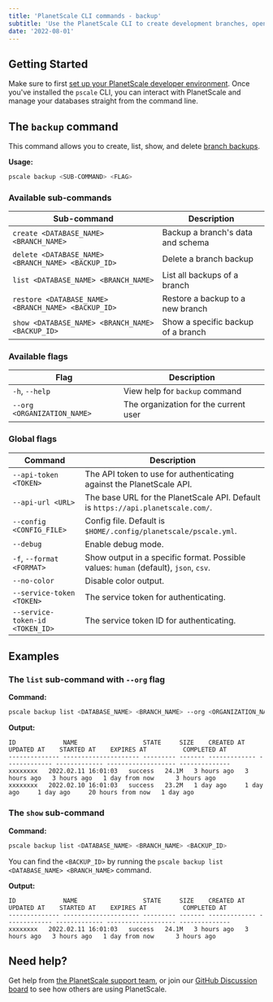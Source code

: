 ```yaml
---
title: 'PlanetScale CLI commands - backup'
subtitle: 'Use the PlanetScale CLI to create development branches, open deploy requests, and make non-blocking schema changes directly from your terminal.'
date: '2022-08-01'
---
```


## Getting Started

Make sure to first [set up your PlanetScale developer environment](/docs/concepts/planetscale-environment-setup). Once you've installed the `pscale` CLI, you can interact with PlanetScale and manage your databases straight from the command line.

## The `backup` command

This command allows you to create, list, show, and delete [branch backups](/docs/concepts/back-up-and-restore).

**Usage:**

```bash
pscale backup <SUB-COMMAND> <FLAG>
```

### Available sub-commands

| **Sub-command** | **Description**        |
| -------- | --------------------------------------- |
| `create <DATABASE_NAME> <BRANCH_NAME>` | Backup a branch's data and schema |
| `delete <DATABASE_NAME> <BRANCH_NAME> <BACKUP_ID>` | Delete a branch backup |
| `list <DATABASE_NAME> <BRANCH_NAME>`   | List all backups of a branch |
| `restore <DATABASE_NAME> <BRANCH_NAME> <BACKUP_ID>`| Restore a backup to a new branch |
| `show <DATABASE_NAME> <BRANCH_NAME> <BACKUP_ID>`   | Show a specific backup of a branch |

### Available flags

| **Flag** | **Description**        |
| -------- | --------------------------------------- |
| `-h`, `--help` | View help for `backup` command |
| `--org <ORGANIZATION_NAME>` | The organization for the current user |

### Global flags

| **Command** | **Description**        |
| -------- | --------------------------------------- |
| `--api-token <TOKEN>` | The API token to use for authenticating against the PlanetScale API. |
| `--api-url <URL>` | The base URL for the PlanetScale API. Default is `https://api.planetscale.com/`. |
| `--config <CONFIG_FILE>` | Config file. Default is `$HOME/.config/planetscale/pscale.yml`. |
| `--debug` | Enable debug mode. |
| `-f`, `--format <FORMAT>` | Show output in a specific format. Possible values: `human` (default), `json`, `csv`. |
| `--no-color` | Disable color output. |
| `--service-token <TOKEN>` | The service token for authenticating. |
| `--service-token-id <TOKEN_ID>` | The service token ID for authenticating. |

## Examples

### The `list` sub-command with `--org` flag

**Command:**

```bash
pscale backup list <DATABASE_NAME> <BRANCH_NAME> --org <ORGANIZATION_NAME>
```

**Output:**

```
ID             NAME                  STATE     SIZE    CREATED AT    UPDATED AT    STARTED AT    EXPIRES AT          COMPLETED AT
-------------- --------------------- --------- ------- ------------- ------------- ------------- ------------------- --------------
xxxxxxxx   2022.02.11 16:01:03   success   24.1M   3 hours ago   3 hours ago   3 hours ago   1 day from now      3 hours ago
xxxxxxxx   2022.02.10 16:01:03   success   23.2M   1 day ago     1 day ago     1 day ago     20 hours from now   1 day ago
```

### The `show` sub-command

**Command:**

```bash
pscale backup list <DATABASE_NAME> <BRANCH_NAME> <BACKUP_ID>
```

You can find the `<BACKUP_ID>` by running the `pscale backup list <DATABASE_NAME> <BRANCH_NAME>` command.

**Output:**

```
ID             NAME                  STATE     SIZE    CREATED AT    UPDATED AT    STARTED AT    EXPIRES AT          COMPLETED AT
-------------- --------------------- --------- ------- ------------- ------------- ------------- ------------------- --------------
xxxxxxxx   2022.02.11 16:01:03   success   24.1M   3 hours ago   3 hours ago   3 hours ago   1 day from now      3 hours ago
```

## Need help?

Get help from [the PlanetScale support team](https://support.planetscale.com), or join our [GitHub Discussion board](https://github.com/planetscale/discussion/discussions) to see how others are using PlanetScale.
